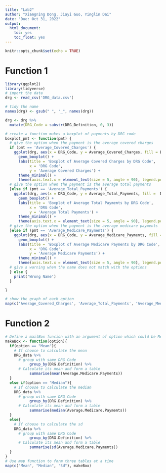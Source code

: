```yaml
---
title: "Lab2"
author: "Xiangning Dong, Jiayi Guo, Yinglin Dai"
date: "Due: Oct 31, 2022"
output: 
  html_document:
    toc: yes
    toc_float: yes
---
```


```r
knitr::opts_chunk$set(echo = TRUE)
```

# Function 1

```r
library(ggplot2)
library(tidyverse)
# import the data
drg <- read_csv('DRG_data.csv')

# tidy the name
names(drg) <- gsub(" ", "_", names(drg))

drg <- drg %>%
  mutate(DRG_Code = substr(DRG_Definition, 0, 3))

# create a function makes a boxplot of payments by DRG code
boxplot_pmt <- function(pmt) {
  # give the option when the payment is the average covered charges
  if (pmt == 'Average_Covered_Charges') {
    ggplot(drg, aes(x = DRG_Code, y = Average_Covered_Charges, fill = DRG_Code)) +
      geom_boxplot() +
      labs(title = 'Boxplot of Average Covered Charges by DRG Code',
           x = 'DRG Code',
           y = 'Average Covered Charges') +
      theme_minimal() +
      theme(axis.text.x = element_text(size = 5, angle = 90), legend.position = "none")
  # give the option when the payment is the average total payments
  }else if (pmt == 'Average_Total_Payments') {
    ggplot(drg, aes(x = DRG_Code, y = Average_Total_Payments, fill =  DRG_Code)) +
      geom_boxplot() +
      labs(title = 'Boxplot of Average Total Payments by DRG Code',
           x = 'DRG Code',
           y = 'Average Total Payments') +
      theme_minimal() +
      theme(axis.text.x = element_text(size = 5, angle = 90), legend.position = "none")
  # give the option when the payment is the average medicare payments
  }else if (pmt == 'Average_Medicare_Payments') {
    ggplot(drg, aes(x = DRG_Code, y = Average_Medicare_Payments, fill = DRG_Code)) +
      geom_boxplot() +
      labs(title = 'Boxplot of Average Medicare Payments by DRG Code',
           x = 'DRG Code',
           y = 'Average Medicare Payments') +
      theme_minimal() +
      theme(axis.text.x = element_text(size = 5, angle = 90), legend.position = "none")
  # give a warning when the name does not match with the options
  } else {
    print('Wrong Name')
  }

}

# show the graph of each option
map(c('Average_Covered_Charges', 'Average_Total_Payments', 'Average_Medicare_Payments'), boxplot_pmt)


```

 
# Function 2

```r
# Define a mailBox funcion with an argument of option which could be Mean, Median or sd.
makeBox <- function(option){
  if(option == "Mean"){
    # If choose to calculate the mean
    DRG_data %>%
      # group with same DRG Code
           group_by(DRG.Definition) %>%
      # Calculate its mean and form a table
           summarise(mean(Average.Medicare.Payments))
  }
  else if(option == "Median"){
    # If choose to calculate the median
    DRG_data %>%
      # group with same DRG Code
           group_by(DRG.Definition) %>%
      # Calculate its mean and form a table
           summarise(median(Average.Medicare.Payments))
  }
  else{
    # If choose to calculate the sd
    DRG_data %>%
      # group with same DRG Code
           group_by(DRG.Definition) %>%
      # Calculate its mean and form a table
           summarise(sd(Average.Medicare.Payments))
  }
}
# Use map function to form three tables at a time
map(c("Mean", "Median", "Sd"), makeBox)
```










